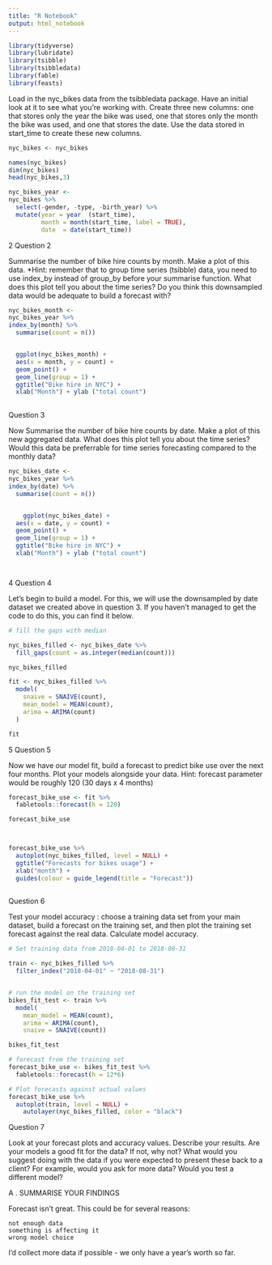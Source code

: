 ```yaml
---
title: "R Notebook"
output: html_notebook
---
```


```r
library(tidyverse)
library(lubridate)
library(tsibble)
library(tsibbledata)
library(fable)
library(feasts)

```



Load in the nyc_bikes data from the tsibbledata package. Have an initial look at it to see what you’re working with. Create three new columns: one that stores only the year the bike was used, one that stores only the month the bike was used, and one that stores the date. Use the data stored in start_time to create these new columns.

```r
nyc_bikes <- nyc_bikes

names(nyc_bikes)  
dim(nyc_bikes)
head(nyc_bikes,3)

```




```r
nyc_bikes_year <-
nyc_bikes %>%
  select(-gender, -type, -birth_year) %>%
  mutate(year = year  (start_time),
         month = month(start_time, label = TRUE),
         date  = date(start_time))


```


2 Question 2

Summarise the number of bike hire counts by month. Make a plot of this data. *Hint: remember that to group time series (tsibble) data, you need to use index_by instead of group_by before your summarise function. What does this plot tell you about the time series? Do you think this downsampled data would be adequate to build a forecast with?

```r

nyc_bikes_month <-
nyc_bikes_year %>%
index_by(month) %>%
  summarise(count = n())


  ggplot(nyc_bikes_month) +
  aes(x = month, y = count) +
  geom_point() + 
  geom_line(group = 1) +              
  ggtitle("Bike hire in NYC") + 
  xlab("Month") + ylab ("total count")
  

```

Question 3

Now Summarise the number of bike hire counts by date. Make a plot of this new aggregated data. What does this plot tell you about the time series? Would this data be preferrable for time series forecasting compared to the monthly data? 

```r

nyc_bikes_date <-
nyc_bikes_year %>%
index_by(date) %>%
  summarise(count = n())


    ggplot(nyc_bikes_date) +
  aes(x = date, y = count) +
  geom_point() + 
  geom_line(group = 1) +              
  ggtitle("Bike hire in NYC") + 
  xlab("Month") + ylab ("total count")




```

4 Question 4

Let’s begin to build a model. For this, we will use the downsampled by date dataset we created above in question 3. If you haven’t managed to get the code to do this, you can find it below.

```r
# fill the gaps with median

nyc_bikes_filled <- nyc_bikes_date %>%
  fill_gaps(count = as.integer(median(count)))

nyc_bikes_filled

```

```r

fit <- nyc_bikes_filled %>%
  model(
    snaive = SNAIVE(count),
    mean_model = MEAN(count),
    arima = ARIMA(count)
  )

fit

```

5 Question 5

Now we have our model fit, build a forecast to predict bike use over the next four months. Plot your models alongside your data.
Hint: forecast parameter would be roughly 120 (30 days x 4 months)

```r

forecast_bike_use <- fit %>%
  fabletools::forecast(h = 120)

forecast_bike_use



forecast_bike_use %>%
  autoplot(nyc_bikes_filled, level = NULL) +
  ggtitle("Forecasts for bikes usage") +
  xlab("month") +
  guides(colour = guide_legend(title = "Forecast"))
  

```



Question 6

Test your model accuracy : choose a training data set from your main dataset, build a forecast on the training set, and then plot the training set forecast against the real data. Calculate model accuracy.


```r

# Set training data from 2018-04-01 to 2018-08-31

train <- nyc_bikes_filled %>%
  filter_index("2018-04-01" ~ "2018-08-31") 


# run the model on the training set 
bikes_fit_test <- train %>%
  model(
    mean_model = MEAN(count),
    arima = ARIMA(count),
    snaive = SNAIVE(count))

bikes_fit_test

```


```r

# forecast from the training set
forecast_bike_use <- bikes_fit_test %>%
  fabletools::forecast(h = 12*6)

# Plot forecasts against actual values
forecast_bike_use %>%
  autoplot(train, level = NULL) +
    autolayer(nyc_bikes_filled, color = "black")

```


Question 7

Look at your forecast plots and accuracy values. Describe your results. Are your models a good fit for the data? If not, why not? What would you suggest doing with the data if you were expected to present these back to a client? For example, would you ask for more data? Would you test a different model?



A . SUMMARISE YOUR FINDINGS

Forecast isn’t great. This could be for several reasons:

    not enough data
    something is affecting it
    wrong model choice

I’d collect more data if possible - we only have a year’s worth so far.



























